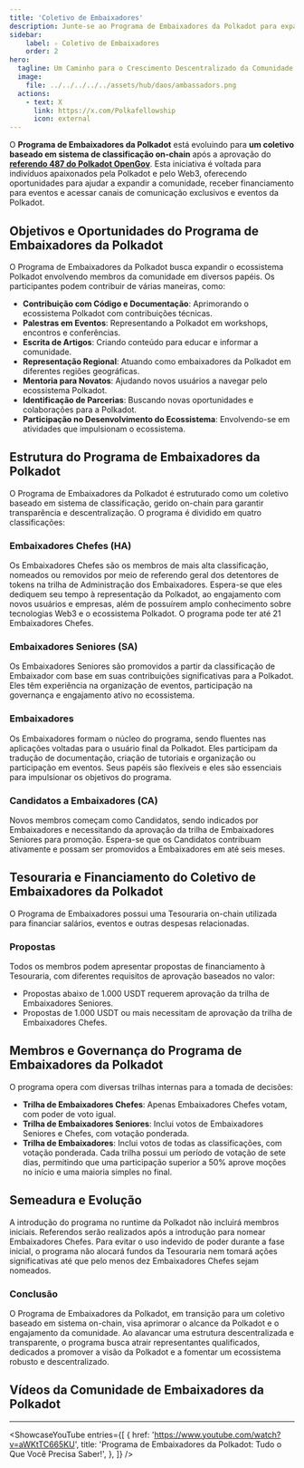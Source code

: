 ```yaml
---
title: 'Coletivo de Embaixadores'
description: Junte-se ao Programa de Embaixadores da Polkadot para expandir o ecossistema promovendo a Polkadot, organizando eventos e engajando-se na comunidade Web3.
sidebar:
    label: ✧ Coletivo de Embaixadores
    order: 2
hero:
  tagline: Um Caminho para o Crescimento Descentralizado da Comunidade Polkadot.
  image: 
    file: ../../../../../assets/hub/daos/ambassadors.png
  actions:
    - text: X
      link: https://x.com/Polkafellowship
      icon: external
---
```



O **Programa de Embaixadores da Polkadot** está evoluindo para **um coletivo baseado em sistema de classificação on-chain** após a aprovação do [**referendo 487 do Polkadot OpenGov**](https://polkadot.polkassembly.io/referenda/487). Esta iniciativa é voltada para indivíduos apaixonados pela Polkadot e pelo Web3, oferecendo oportunidades para ajudar a expandir a comunidade, receber financiamento para eventos e acessar canais de comunicação exclusivos e eventos da Polkadot.

## Objetivos e Oportunidades do Programa de Embaixadores da Polkadot
O Programa de Embaixadores da Polkadot busca expandir o ecossistema Polkadot envolvendo membros da comunidade em diversos papéis. Os participantes podem contribuir de várias maneiras, como:

- **Contribuição com Código e Documentação**: Aprimorando o ecossistema Polkadot com contribuições técnicas.
- **Palestras em Eventos**: Representando a Polkadot em workshops, encontros e conferências.
- **Escrita de Artigos**: Criando conteúdo para educar e informar a comunidade.
- **Representação Regional**: Atuando como embaixadores da Polkadot em diferentes regiões geográficas.
- **Mentoria para Novatos**: Ajudando novos usuários a navegar pelo ecossistema Polkadot.
- **Identificação de Parcerias**: Buscando novas oportunidades e colaborações para a Polkadot.
- **Participação no Desenvolvimento do Ecossistema**: Envolvendo-se em atividades que impulsionam o ecossistema.

## Estrutura do Programa de Embaixadores da Polkadot
O Programa de Embaixadores da Polkadot é estruturado como um coletivo baseado em sistema de classificação, gerido on-chain para garantir transparência e descentralização. O programa é dividido em quatro classificações:

### Embaixadores Chefes (HA)
Os Embaixadores Chefes são os membros de mais alta classificação, nomeados ou removidos por meio de referendo geral dos detentores de tokens na trilha de Administração dos Embaixadores. Espera-se que eles dediquem seu tempo à representação da Polkadot, ao engajamento com novos usuários e empresas, além de possuírem amplo conhecimento sobre tecnologias Web3 e o ecossistema Polkadot. O programa pode ter até 21 Embaixadores Chefes.

### Embaixadores Seniores (SA)
Os Embaixadores Seniores são promovidos a partir da classificação de Embaixador com base em suas contribuições significativas para a Polkadot. Eles têm experiência na organização de eventos, participação na governança e engajamento ativo no ecossistema.

### Embaixadores
Os Embaixadores formam o núcleo do programa, sendo fluentes nas aplicações voltadas para o usuário final da Polkadot. Eles participam da tradução de documentação, criação de tutoriais e organização ou participação em eventos. Seus papéis são flexíveis e eles são essenciais para impulsionar os objetivos do programa.

### Candidatos a Embaixadores (CA)
Novos membros começam como Candidatos, sendo indicados por Embaixadores e necessitando da aprovação da trilha de Embaixadores Seniores para promoção. Espera-se que os Candidatos contribuam ativamente e possam ser promovidos a Embaixadores em até seis meses.

## Tesouraria e Financiamento do Coletivo de Embaixadores da Polkadot
O Programa de Embaixadores possui uma Tesouraria on-chain utilizada para financiar salários, eventos e outras despesas relacionadas.

### Propostas
Todos os membros podem apresentar propostas de financiamento à Tesouraria, com diferentes requisitos de aprovação baseados no valor:
- Propostas abaixo de 1.000 USDT requerem aprovação da trilha de Embaixadores Seniores.
- Propostas de 1.000 USDT ou mais necessitam de aprovação da trilha de Embaixadores Chefes.

## Membros e Governança do Programa de Embaixadores da Polkadot
O programa opera com diversas trilhas internas para a tomada de decisões:
- **Trilha de Embaixadores Chefes**: Apenas Embaixadores Chefes votam, com poder de voto igual.
- **Trilha de Embaixadores Seniores**: Inclui votos de Embaixadores Seniores e Chefes, com votação ponderada.
- **Trilha de Embaixadores**: Inclui votos de todas as classificações, com votação ponderada.
Cada trilha possui um período de votação de sete dias, permitindo que uma participação superior a 50% aprove moções no início e uma maioria simples no final.

## Semeadura e Evolução
A introdução do programa no runtime da Polkadot não incluirá membros iniciais. Referendos serão realizados após a introdução para nomear Embaixadores Chefes. Para evitar o uso indevido de poder durante a fase inicial, o programa não alocará fundos da Tesouraria nem tomará ações significativas até que pelo menos dez Embaixadores Chefes sejam nomeados.

### Conclusão
O Programa de Embaixadores da Polkadot, em transição para um coletivo baseado em sistema on-chain, visa aprimorar o alcance da Polkadot e o engajamento da comunidade. Ao alavancar uma estrutura descentralizada e transparente, o programa busca atrair representantes qualificados, dedicados a promover a visão da Polkadot e a fomentar um ecossistema robusto e descentralizado.

## Vídeos da Comunidade de Embaixadores da Polkadot
------------
<ShowcaseYouTube
  entries={[
    {
      href: 'https://www.youtube.com/watch?v=aWKtTC665KU',
      title: 'Programa de Embaixadores da Polkadot: Tudo o Que Você Precisa Saber!',
          },
  ]} />
